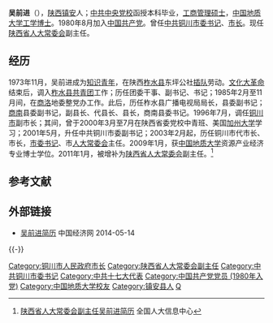 '''吴前进'''（{{bd|1956年|1月||catIdx=Wu吴}}），[[陕西|陕西]][[镇安县|镇安]]人；[[中共中央党校|中共中央党校]]函授本科毕业，[[工商管理|工商管理]][[硕士|硕士]]，[[中国地质大学|中国地质大学]][[工学|工学]][[博士|博士]]。1980年8月加入[[中国共产党|中国共产党]]。曾任[[中共|中共]][[铜川|铜川]][[市委书记|市委书记]]、[[市长|市长]]。现任[[陕西省人大常委会|陕西省人大常委会]]副主任。

==经历==
1973年11月，吴前进成为[[知识青年|知识青年]]，在陕西[[柞水县|柞水县]]东坪公社[[插队|插队]]劳动。[[文化大革命|文化大革命]]结束后，调入[[柞水县|柞水县]][[中國共產主義青年團|共青团]]工作；历任团委干事、副书记、书记；1985年2月至11月间，在[[商洛|商洛]]地委整党办工作。此后，历任柞水县广播电视局局长，县委副书记；[[商南|商南]]县委副书记，副县长、代县长、县长，商南县委书记。1996年7月，调任[[铜川市|铜川市]]副市长；其间，曾于2000年3月至7月在陕西省委党校中青班、美国[[加州大学|加州大学]]学习；2001年5月，升任中共铜川市委副书记；2003年2月起，历任铜川市代市长、市长，[[市委书记|市委书记]]、市[[人大常委会|人大常委会]]主任。2009年1月，获[[中国地质大学|中国地质大学]]资源产业经济专业博士学位。2011年1月，被增补为[[陕西省人大常委会|陕西省人大常委会]]副主任。<ref>[http://www.npc.gov.cn/npc/xinwen/dfrd/sx/2013-02/04/content_1753613.htm 陕西省人大常委会副主任吴前进简历] {{Wayback|url=http://www.npc.gov.cn/npc/xinwen/dfrd/sx/2013-02/04/content_1753613.htm |date=20141118185358 }} 全国人大信息中心</ref>

==参考文献==
<div class="references-small">
<references></references>
</div>
==外部链接==
*[http://district.ce.cn/newarea/sddy/201302/01/t20130201_24087577_6.shtml 吴前进简历]{{Wayback|url=http://district.ce.cn/newarea/sddy/201302/01/t20130201_24087577_6.shtml |date=20140515030013 }} 中国经济网 2014-05-14
{{-}}
{{start box}}
{{s-ppo}}
{{s-before|[[王东峰|王东峰]]}}
{{s-title|[[中国共产党|中国共产党]][[铜川市|铜川市]][[市委书记|委员会书记]]|2004年8月－2011年1月}}
{{s-after|[[冯新柱|冯新柱]]}}
{{s-gov}}
{{s-before|[[李晓东|李晓东]]}}
{{s-title|[[陕西省|陕西省]][[铜川市|铜川市]][[市长|人民政府市长]]|2003年3月－2004年9月}}
{{s-after|[[冯新柱|冯新柱]]}}
{{end box}}
{{DEFAULTSORT:Wu吴}}
[[Category:铜川市人民政府市长|Category:铜川市人民政府市长]]
[[Category:陕西省人大常委会副主任|Category:陕西省人大常委会副主任]]
[[Category:中共铜川市委书记|Category:中共铜川市委书记]]
[[Category:中共十七大代表|Category:中共十七大代表]]
[[Category:中国共产党党员_(1980年入党)|Category:中国共产党党员 (1980年入党)]]
[[Category:中国地质大学校友|Category:中国地质大学校友]]
[[Category:镇安县人|Category:镇安县人]]
[[Category:吴姓|Q]]